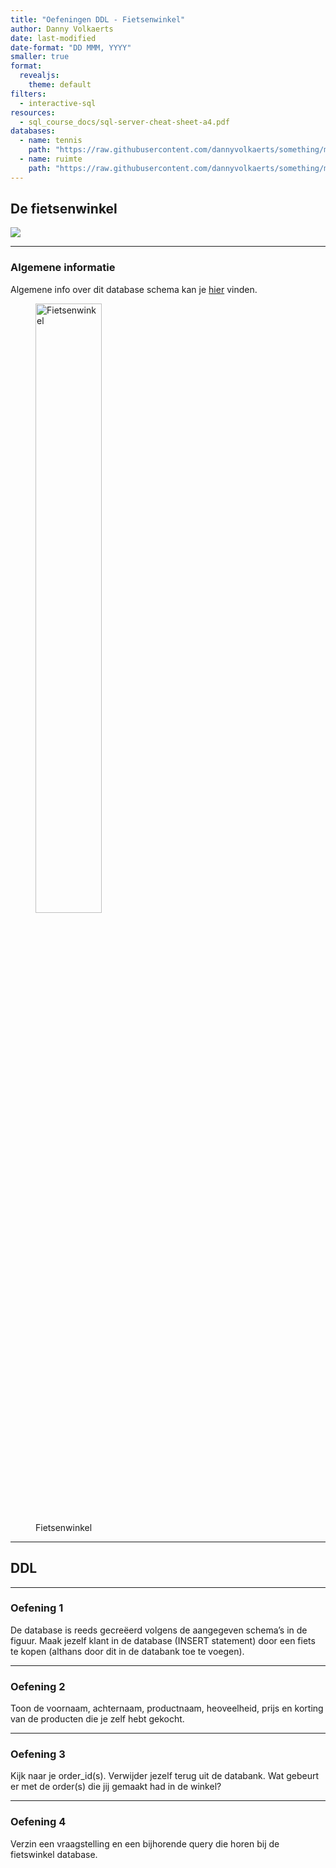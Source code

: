 ```yaml
---
title: "Oefeningen DDL - Fietsenwinkel"
author: Danny Volkaerts
date: last-modified
date-format: "DD MMM, YYYY" 
smaller: true
format:
  revealjs: 
    theme: default
filters:
  - interactive-sql
resources: 
  - sql_course_docs/sql-server-cheat-sheet-a4.pdf
databases:
  - name: tennis
    path: "https://raw.githubusercontent.com/dannyvolkaerts/something/main/tennis.sql"
  - name: ruimte
    path: "https://raw.githubusercontent.com/dannyvolkaerts/something/main/ruimtereizen.sqlite"
---
```



## De fietsenwinkel

![](sql_course_images/bike_store_schema.png)

---

### Algemene informatie

Algemene info over dit database schema kan je [hier](Bikestore_uitleg.html) vinden.

![Fietsenwinkel](sql_course_images/bikestore.png){width=50%}

---

## DDL

---

### Oefening 1

De database is reeds gecreëerd volgens de aangegeven schema's in de figuur.
Maak jezelf klant in de database (INSERT statement) door een fiets te kopen (althans door dit in de databank toe te voegen).

:::{.notes}


:::

---

### Oefening 2

Toon de voornaam, achternaam, productnaam, heoveelheid, prijs en korting van de producten die je zelf hebt gekocht.

---

### Oefening 3

Kijk naar je order_id(s).
Verwijder jezelf terug uit de databank. Wat gebeurt er met de order(s) die jij gemaakt had in de winkel?

---

### Oefening 4

Verzin een vraagstelling en een bijhorende query die horen bij de fietswinkel database.

